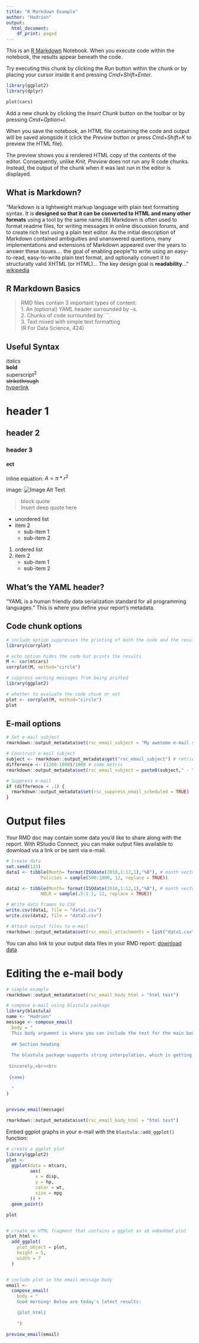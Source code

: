 ```yaml
---
title: "R Markdown Example"
author: "Hadrien"
output:
  html_document:
    df_print: paged
---
```


This is an [R Markdown](http://rmarkdown.rstudio.com) Notebook. When you execute code within the notebook, the results appear beneath the code. 

Try executing this chunk by clicking the *Run* button within the chunk or by placing your cursor inside it and pressing *Cmd+Shift+Enter*. 

```r
library(ggplot2)
library(dplyr)
```
 


```r
plot(cars)
```

Add a new chunk by clicking the *Insert Chunk* button on the toolbar or by pressing *Cmd+Option+I*.


When you save the notebook, an HTML file containing the code and output will be saved alongside it (click the *Preview* button or press *Cmd+Shift+K* to preview the HTML file). 

The preview shows you a rendered HTML copy of the contents of the editor. Consequently, unlike *Knit*, *Preview* does not run any R code chunks. Instead, the output of the chunk when it was last run in the editor is displayed.

## What is Markdown?

"Markdown is a lightweight markup language with plain text formatting syntax. It is **designed so that it can be converted to HTML and many other formats** using a tool by the same name.[8] Markdown is often used to format readme files, for writing messages in online discussion forums, and to create rich text using a plain text editor. As the initial description of Markdown contained ambiguities and unanswered questions, many implementations and extensions of Markdown appeared over the years to answer these issues.... the goal of enabling people "to write using an easy-to-read, easy-to-write plain text format, and optionally convert it to structurally valid XHTML (or HTML)... The key design goal is **readability**..." [wikipedia](https://en.wikipedia.org/wiki/Markdown)

## R Markdown Basics  

> RMD files contain 3 important types of content:  
1. An (optional) YAML header surrounded by --s.  
2. Chunks of code surrounded by ```.  
3. Text mixed with simple text formatting  
(R For Data Science, 424)

## Useful Syntax

*italics*  
**bold**  
superscript^2^  
~~strikethrough~~  
[hyperlink](url)

# header 1 

## header 2  

### header 3  

#### ect  

inline equation: $A = \pi*r^{2}$  


image: ![Image Alt Text](tufts.jpeg)  


> block quote  
Insert deep quote here

* unordered list
* item 2
    + sub-item 1
    + sub-item 2

1. ordered list
2. item 2
    + sub-item 1
    + sub-item 2 

## What's the YAML header?  

"YAML is a human friendly data serialization standard for all programming languages." This is where you define your report's metadata.



## Code chunk options


```r
# include option suppresses the printing of both the code and the results
library(corrplot)

```



```r
# echo option hides the code but prints the results
M <- cor(mtcars)
corrplot(M, method="circle")
```


```r
# suppress warning messages from being printed
library(ggplot2)
```

```r
# whether to evaluate the code chunk or not
plot <- corrplot(M, method="circle")
plot
```

## E-mail options

```r

# Set e-mail subject
rmarkdown::output_metadata$set(rsc_email_subject = "My awesome e-mail subject")

# Construct e-mail subject
subject <- rmarkdown::output_metadata$get("rsc_email_subject") # retrieve current email subject
difference <- (1200-1000)/1000 # some metric
rmarkdown::output_metadata$set(rsc_email_subject = paste0(subject," - ", difference*100, "%", " change!"))

# Suppress e-mail
if (difference < .1) {
  rmarkdown::output_metadata$set(rsc_suppress_email_scheduled = TRUE)
}
```

# Output files 

Your RMD doc may contain some data you'd like to share along with the report. With RStudio Connect, you can make output files available to download via a link or be sent via e-mail.

```r
# Create data
set.seed(123)
data1 <- tibble(Month= format(ISOdate(2018,1:12,1),"%B"), # month vector
             Policies = sample(500:1000, 12, replace = TRUE))

data2 <- tibble(Month= format(ISOdate(2018,1:12,1),"%B"), # month vector
             NBLR = sample(.5:1.1, 12, replace = TRUE))

# Write data frames to CSV
write.csv(data1, file = "data1.csv")
write.csv(data2, file = "data2.csv")

# Attach output files to e-mail
rmarkdown::output_metadata$set(rsc_email_attachments = list("data1.csv", "data2.csv"))
```

You can also link to your output data files in your RMD report: [download data](data1.csv)

# Editing the e-mail body 

```r

# simple example
rmarkdown::output_metadata$set(rsc_email_body_html = "html text")

# compose e-mail using blastula package
library(blastula)
name <- "Hadrien"
message <- compose_email(
  body = "
  This body argument is where you can include the text for the main body of the e-mail message. Markdown can be used, for example I can make text **bold** or _underline phrases_. I can also add section headers  like so:
  
  ## Section heading 
  
  The blastula package supports string interpolation, which is getting variables to display within a string (in this case your e-mail body) as their actual value rather than their variable name. This can be done using curly braces to enclose R code chunks like this:
  
 Sincerely,<br><br>
 
 {name}
 
  "
)


preview_email(message)

rmarkdown::output_metadata$set(rsc_email_body_html = "html text")

```

Embed ggplot graphs in your e-mail with the `blastula::add_ggplot()` function: 

```r
# create a ggplot plot
library(ggplot2)
plot <-
  ggplot(data = mtcars,
         aes(
           x = disp,
           y = hp,
           color = wt,
           size = mpg
         )) +
  geom_point()

plot 


# create an HTML fragment that contains a ggplot as ab embedded plot
plot_html <- 
  add_ggplot(
    plot_object = plot,
    height = 5,
    width = 7
  )


# include plot in the email message body
email <-
  compose_email(
    body = "
    Good morning! Below are today's latest results:

    {plot_html}
    
    ")

preview_email(email)
```


